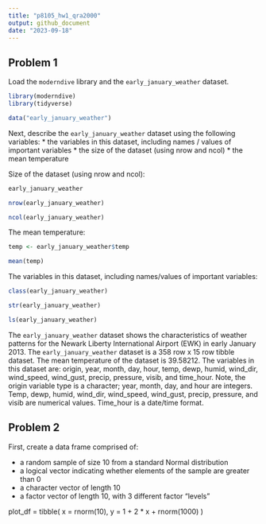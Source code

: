 ```yaml
---
title: "p8105_hw1_qra2000"
output: github_document
date: "2023-09-18"
---
```


## Problem 1

Load the `moderndive` library and the `early_january_weather` dataset.

```r
library(moderndive)
library(tidyverse)
```

```r
data("early_january_weather")
```


Next, describe the `early_january_weather` dataset using the following variables:
* the variables in this dataset, including names / values of important variables
* the size of the dataset (using nrow and ncol)
* the mean temperature

Size of the dataset (using nrow and ncol):
```r
early_january_weather

nrow(early_january_weather)

ncol(early_january_weather)
```

The mean temperature:
```r
temp <- early_january_weather$temp

mean(temp)
```

The variables in this dataset, including names/values of important variables:

```r
class(early_january_weather)

str(early_january_weather)

ls(early_january_weather)
```

The `early_january_weather` dataset shows the characteristics of weather patterns for the Newark Liberty International Airport (EWK) in early January 2013. The `early_january_weather` dataset is a 358 row x 15 row tibble dataset. The mean temperature of the dataset is 39.58212. The variables in this dataset are: origin, year, month, day, hour, temp, dewp, humid, wind_dir, wind_speed, wind_gust, precip, pressure, visib, and time_hour. Note, the origin variable type is a character; year, month, day, and hour are integers. Temp, dewp, humid, wind_dir, wind_speed, wind_gust, precip, pressure, and visib are numerical values. Time_hour is a date/time format.



## Problem 2

First, create a data frame comprised of:

* a random sample of size 10 from a standard Normal distribution
* a logical vector indicating whether elements of the sample are greater than 0
* a character vector of length 10
* a factor vector of length 10, with 3 different factor “levels”

plot_df = 
  tibble(
    x = rnorm(10),
    y = 1 + 2 * x + rnorm(1000)
  )











